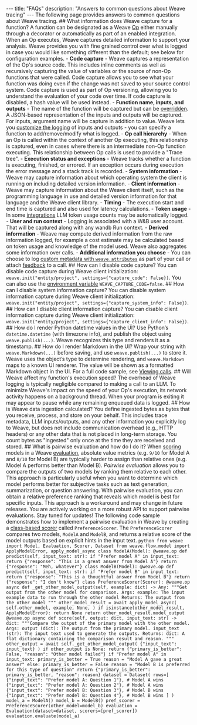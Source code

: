 --- title: "FAQs" description: "Answers to common questions about Weave tracing" --- The following page provides answers to common questions about Weave tracing. ## What information does Weave capture for a function? A function can be designated as a Weave [Op](/guides/tracking/ops) either manually through a decorator or automatically as part of an enabled integration. When an Op executes, Weave captures detailed information to support your analysis. Weave provides you with fine grained control over what is logged in case you would like something different than the default; see below for configuration examples. - **Code capture** - Weave captures a representation of the Op's source code. This includes inline comments as well as recursively capturing the value of variables or the source of non-Op functions that were called. Code capture allows you to see what your function was doing even if the change was not saved to your source control system. Code capture is used as part of Op versioning, allowing you to understand the evaluation of your code over time. If code capture is disabled, a hash value will be used instead. - **Function name, inputs, and outputs** - The name of the function will be captured but can be [overridden](/guides/tracking/tracing/#call-display-name). A JSON-based representation of the inputs and outputs will be captured. For inputs, argument name will be capture in addition to value. Weave lets you [customize the logging](/guides/tracking/ops#customize-logged-inputs-and-outputs) of inputs and outputs - you can specify a function to add/remove/modify what is logged. - **Op call hierarchy** - When an Op is called within the context of another Op executing, this relationship is captured, even in cases where there is an intermediate non-Op function executing. This relationship between Op calls is used to provide a "Trace tree". - **Execution status and exceptions** - Weave tracks whether a function is executing, finished, or errored. If an exception occurs during execution the error message and a stack track is recorded. - **System information** - Weave may capture information about which operating system the client is running on including detailed version information. - **Client information** - Weave may capture information about the Weave client itself, such as the programming language in use and detailed version information for that language and the Weave client library. - **Timing** - The execution start and end time is captured and also used for latency calculations. - **Token usage** - In some [integrations](/guides/integrations/) LLM token usage counts may be automatically logged. - **User and run context** - Logging is associated with a W&B user account. That will be captured along with any wandb Run context. - **Derived information** - Weave may compute derived information from the raw information logged, for example a cost estimate may be calculated based on token usage and knowledge of the model used. Weave also aggregates some information over calls. - **Additional information you choose** - You can choose to log [custom metadata with `weave.attributes`](/guides/core-types/models#track-production-calls) as part of your call or attach [feedback](/guides/tracking/feedback#add-feedback-to-a-call) to a call. ## How can I disable code capture? You can disable code capture during Weave client initialization: `weave.init("entity/project", settings={"capture_code": False})`. You can also use the [environment variable](/guides/core-types/env-vars) `WEAVE_CAPTURE_CODE=false`. ## How can I disable system information capture? You can disable system information capture during Weave client initialization: `weave.init("entity/project", settings={"capture_system_info": False})`. ## How can I disable client information capture? You can disable client information capture during Weave client initialization: `weave.init("entity/project", settings={"capture_client_info": False})`. ## How do I render Python datetime values in the UI? Use Python’s `datetime.datetime` (with timezone info), and publish the object using `weave.publish(...)`. Weave recognizes this type and renders it as a timestamp. ## How do I render Markdown in the UI? Wrap your string with `weave.Markdown(...)` before saving, and use `weave.publish(...)` to store it. Weave uses the object’s type to determine rendering, and `weave.Markdown` maps to a known UI renderer. The value will be shown as a formatted Markdown object in the UI. For a full code sample, see [Viewing calls](./tracing.mdx#viewing-calls). ## Will Weave affect my function's execution speed? The overhead of Weave logging is typically negligible compared to making a call to an LLM. To minimize Weave's impact on the speed of your Op's execution, its network activity happens on a background thread. When your program is exiting it may appear to pause while any remaining enqueued data is logged. ## How is Weave data ingestion calculated? You define ingested bytes as bytes that you receive, process, and store on your behalf. This includes trace metadata, LLM inputs/outputs, and any other information you explicitly log to Weave, but does not include communication overhead (e.g., HTTP headers) or any other data that is not placed in long-term storage. You count bytes as "ingested" only once at the time they are received and stored. ## What is pairwise evaluation and how do I do it? When [scoring](/guides/evaluation/scorers) models in a Weave [evaluation](/guides/core-types/evaluations), absolute value metrics (e.g. `9/10` for Model A and `8/10` for Model B) are typically harder to assign than relative ones (e.g. Model A performs better than Model B). _Pairwise evaluation_ allows you to compare the outputs of two models by ranking them relative to each other. This approach is particularly useful when you want to determine which model performs better for subjective tasks such as text generation, summarization, or question answering. With pairwise evaluation, you can obtain a relative preference ranking that reveals which model is best for specific inputs. <Warning> This approach is a workaround and may change in future releases. You are actively working on a more robust API to support pairwise evaluations. Stay tuned for updates! </Warning> The following code sample demonstrates how to implement a pairwise evaluation in Weave by creating a [class-based scorer](/guides/evaluation/scorers#class-based-scorers) called `PreferenceScorer`. The `PreferenceScorer` compares two models, `ModelA` and `ModelB`, and returns a relative score of the model outputs based on explicit hints in the input text. ```python from weave import Model, Evaluation, Scorer, Dataset from weave.flow.model import ApplyModelError, apply_model_async class ModelA(Model): @weave.op def predict(self, input_text: str): if "Prefer model A" in input_text: return {"response": "This is a great answer from Model A"} return {"response": "Meh, whatever"} class ModelB(Model): @weave.op def predict(self, input_text: str): if "Prefer model B" in input_text: return {"response": "This is a thoughtful answer from Model B"} return {"response": "I don't know"} class PreferenceScorer(Scorer): @weave.op async def _get_other_model_output(self, example: dict) -> Any: """Get output from the other model for comparison. Args: example: The input example data to run through the other model Returns: The output from the other model """ other_model_result = await apply_model_async( self.other_model, example, None, ) if isinstance(other_model_result, ApplyModelError): return None return other_model_result.model_output @weave.op async def score(self, output: dict, input_text: str) -> dict: """Compare the output of the primary model with the other model. Args: output (dict): The output from the primary model. input_text (str): The input text used to generate the outputs. Returns: dict: A flat dictionary containing the comparison result and reason. """ other_output = await self._get_other_model_output( {"input_text": input_text} ) if other_output is None: return {"primary_is_better": False, "reason": "Other model failed"} if "Prefer model A" in input_text: primary_is_better = True reason = "Model A gave a great answer" else: primary_is_better = False reason = "Model B is preferred for this type of question" return {"primary_is_better": primary_is_better, "reason": reason} dataset = Dataset( rows=[ {"input_text": "Prefer model A: Question 1"}, # Model A wins {"input_text": "Prefer model A: Question 2"}, # Model A wins {"input_text": "Prefer model B: Question 3"}, # Model B wins {"input_text": "Prefer model B: Question 4"}, # Model B wins ] ) model_a = ModelA() model_b = ModelB() pref_scorer = PreferenceScorer(other_model=model_b) evaluation = Evaluation(dataset=dataset, scorers=[pref_scorer]) evaluation.evaluate(model_a) ```